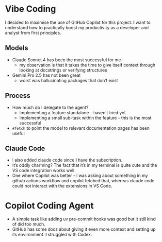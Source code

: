 # Vibe Coding

I decided to maximise the use of GitHub Copilot for this project. I want to understand how to practically boost my productivity as a developer and analyst from first principles. 

## Models

- Claude Sonnet 4 has been the most successful for me
    - my observation is that it takes the time to give itself context through looking at docstrings or verifying structures
- Gemini Pro 2.5 has not been great
    - worst was hallucinating packages that don't exist

## Process

- How much do I delegate to the agent?
    - Implementing a feature standalone - haven't tried yet
    - Implementing a small sub-task within the feature - this is the most successful
- `#fetch` to point the model to relevant documentation pages has been useful

## Claude Code

- I also added claude code since I have the subscription.
- It's oddly charming? The fact that it's in my terminal is quite cute and the VS code integration works well.
- One where Copilot was better - I was asking about something in my github actions workflow and copilot fetched that, whereas claude code could not interact with the extensions in VS Code. 

# Copilot Coding Agent

- A simple task like adding uv pre-commit hooks was good but it still kind of did too much. 
- GitHub has some docs about giving it even more context and setting up its environment. I struggled with Codex.